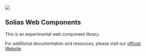 
<Meta title="Welcome/Introduction" />

<style>
{`
  img {
    text-align: center;
    width: 160px;
    height: auto;
  }
`}
  
</style>

<img src={Solias_Logo} />

## Solias Web Components

This is an experimental web component library.

For additional documentation and resources, please visit our [official Website](https://solias.buddhilive.com)

